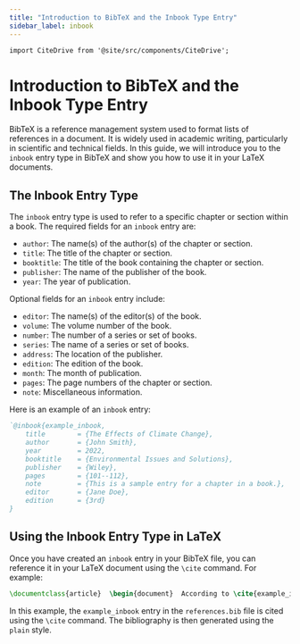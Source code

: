 ```yaml
---
title: "Introduction to BibTeX and the Inbook Type Entry"
sidebar_label: inbook
---
```


```mdx-code-block
import CiteDrive from '@site/src/components/CiteDrive';
```

# Introduction to BibTeX and the Inbook Type Entry

BibTeX is a reference management system used to format lists of references in a document. It is widely used in academic writing, particularly in scientific and technical fields. In this guide, we will introduce you to the `inbook` entry type in BibTeX and show you how to use it in your LaTeX documents.

<CiteDrive/>

## The Inbook Entry Type

The `inbook` entry type is used to refer to a specific chapter or section within a book. The required fields for an `inbook` entry are:

-   `author`: The name(s) of the author(s) of the chapter or section.
-   `title`: The title of the chapter or section.
-   `booktitle`: The title of the book containing the chapter or section.
-   `publisher`: The name of the publisher of the book.
-   `year`: The year of publication.

Optional fields for an `inbook` entry include:

-   `editor`: The name(s) of the editor(s) of the book.
-   `volume`: The volume number of the book.
-   `number`: The number of a series or set of books.
-   `series`: The name of a series or set of books.
-   `address`: The location of the publisher.
-   `edition`: The edition of the book.
-   `month`: The month of publication.
-   `pages`: The page numbers of the chapter or section.
-   `note`: Miscellaneous information.

Here is an example of an `inbook` entry:

```bibtex
`@inbook{example_inbook,
	title        = {The Effects of Climate Change},
	author       = {John Smith},
	year         = 2022,
	booktitle    = {Environmental Issues and Solutions},
	publisher    = {Wiley},
	pages        = {101--112},
	note         = {This is a sample entry for a chapter in a book.},
	editor       = {Jane Doe},
	edition      = {3rd}
}
```

## Using the Inbook Entry Type in LaTeX

Once you have created an `inbook` entry in your BibTeX file, you can reference it in your LaTeX document using the `\cite` command. For example:


```latex
\documentclass{article}  \begin{document}  According to \cite{example_inbook}, climate change has significant effects on the planet.  \bibliography{references} \bibliographystyle{plain}  \end{document}
```

In this example, the `example_inbook` entry in the `references.bib` file is cited using the `\cite` command. The bibliography is then generated using the `plain` style.